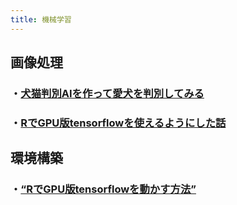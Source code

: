 ```yaml
---
title: 機械学習
---
```


## 画像処理

### ・[犬猫判別AIを作って愛犬を判別してみる](https://castella3.github.io/dog_and_cat.html)

### ・[RでGPU版tensorflowを使えるようにした話](https://castella3.github.io/tensorflow_gpu.html)


## 環境構築

### ・["RでGPU版tensorflowを動かす方法"](https://castella3.github.io/tensorflowR_for_GPU.html)


<!-- ## ゼロから(Rで)作るDeepLeaning -->

<!-- ### ・["0章 動機とルール設定"](https://castella3.github.io/0DL_for_R_0.html) -->

